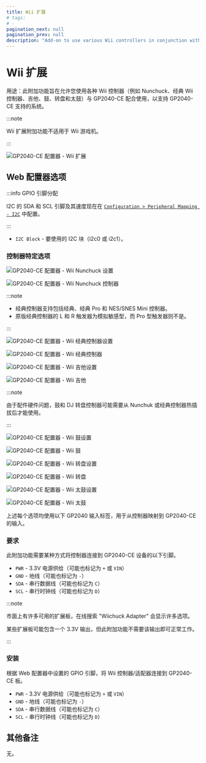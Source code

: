 ```yaml
---
title: Wii 扩展
# tags:
# -
pagination_next: null
pagination_prev: null
description: "Add-on to use various Wii controllers in conjunction with GP2040-CE to send inputs to supported systems"
---
```



# Wii 扩展

用途：此附加功能旨在允许您使用各种 Wii 控制器（例如 Nunchuck、经典 Wii 控制器、吉他、鼓、转盘和太鼓）与 GP2040-CE 配合使用，以支持 GP2040-CE 支持的系统。

:::note

Wii 扩展附加功能不适用于 Wii 游戏机。

:::

![GP2040-CE 配置器 - Wii 扩展](../assets/images/gpc-add-ons-wii-extensions.png)

## Web 配置器选项

:::info GPIO 引脚分配

I2C 的 SDA 和 SCL 引脚及其速度现在在 [`Configuration > Peripheral Mapping - I2C`](../web-configurator/menu-pages/03-peripheral-mapping.mdx#i2c) 中配置。

:::

- `I2C Block` - 要使用的 I2C 块（i2c0 或 i2c1）。

### 控制器特定选项

<Tabs groupId="wii-extenstions" defaultValue="Nunchuck">
<TabItem value="Nunchuck" label="Nunchuck" default>

![GP2040-CE 配置器 - Wii Nunchuck 设置](../assets/images/gpc-add-ons-wii-extensions-nunchuck.png)

![GP2040-CE 配置器 - Wii Nunchuck 控制器](../assets/images/wii-extension-controllers/nunchuck.svg)

</TabItem>
<TabItem value="Classic" label="Classic" default>

:::note

- 经典控制器支持包括经典、经典 Pro 和 NES/SNES Mini 控制器。
- 原版经典控制器的 L 和 R 触发器为模拟敏感型，而 Pro 型触发器则不是。

:::

![GP2040-CE 配置器 - Wii 经典控制器设置](../assets/images/gpc-add-ons-wii-extensions-classic.png)

![GP2040-CE 配置器 - Wii 经典控制器](../assets/images/wii-extension-controllers/classic.svg)

</TabItem>
<TabItem value="Guitar" label="Guitar" default>

![GP2040-CE 配置器 - Wii 吉他设置](../assets/images/gpc-add-ons-wii-extensions-guitar.png)

![GP2040-CE 配置器 - Wii 吉他](../assets/images/wii-extension-controllers/guitar.svg)

</TabItem>
<TabItem value="Drums" label="Drums" default>

:::note

由于配件硬件问题，鼓和 DJ 转盘控制器可能需要从 Nunchuk 或经典控制器热插拔后才能使用。

:::

![GP2040-CE 配置器 - Wii 鼓设置](../assets/images/gpc-add-ons-wii-extensions-drums.png)

![GP2040-CE 配置器 - Wii 鼓](../assets/images/wii-extension-controllers/drums.svg)

</TabItem>
<TabItem value="Turntable" label="Turntable" default>

![GP2040-CE 配置器 - Wii 转盘设置](../assets/images/gpc-add-ons-wii-extensions-turntable.png)

![GP2040-CE 配置器 - Wii 转盘](../assets/images/wii-extension-controllers/turntable.svg)

</TabItem>
<TabItem value="Taiko" label="Taiko" default>

![GP2040-CE 配置器 - Wii 太鼓设置](../assets/images/gpc-add-ons-wii-extensions-taiko.png)

![GP2040-CE 配置器 - Wii 太鼓](../assets/images/wii-extension-controllers/taiko.svg)

</TabItem>
</Tabs>

上述每个选项均使用以下 GP2040 输入标签，用于从控制器映射到 GP2040-CE 的输入。

<InputTable />

### 要求

此附加功能需要某种方式将控制器连接到 GP2040-CE 设备的以下引脚。

- `PWR` - 3.3V 电源供给（可能也标记为 `+` 或 `VIN`）
- `GND` - 地线（可能也标记为 `-`）
- `SDA` - 串行数据线（可能也标记为 `C`）
- `SCL` - 串行时钟线（可能也标记为 `D`）

:::note

市面上有许多可用的扩展板，在线搜索 "Wiichuck Adapter" 会显示许多选项。

某些扩展板可能包含一个 3.3V 输出，但此附加功能不需要该输出即可正常工作。

:::

### 安装

根据 Web 配置器中设置的 GPIO 引脚，将 Wii 控制器/适配器连接到 GP2040-CE 板。

- `PWR` - 3.3V 电源供给（可能也标记为 `+` 或 `VIN`）
- `GND` - 地线（可能也标记为 `-`）
- `SDA` - 串行数据线（可能也标记为 `C`）
- `SCL` - 串行时钟线（可能也标记为 `D`）

## 其他备注

无。
